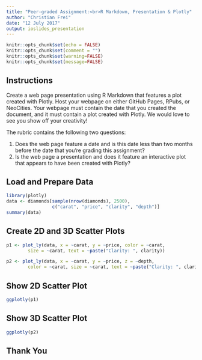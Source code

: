 ```yaml
---
title: "Peer-graded Assignment:<br>R Markdown, Presentation & Plotly"
author: "Christian Frei"
date: "12 July 2017"
output: ioslides_presentation
---
```


```r
knitr::opts_chunk$set(echo = FALSE)
knitr::opts_chunk$set(comment = "")
knitr::opts_chunk$set(warning=FALSE)
knitr::opts_chunk$set(message=FALSE)
```

## Instructions

Create a web page presentation using R Markdown that features a plot created with Plotly. Host your webpage on either GitHub Pages, RPubs, or NeoCities. Your webpage must contain the date that you created the document, and it must contain a plot created with Plotly. We would love to see you show off your creativity!

The rubric contains the following two questions:

1. Does the web page feature a date and is this date less than two months before the date that you're grading this assignment?
2. Is the web page a presentation and does it feature an interactive plot that appears to have been created with Plotly?

## Load and Prepare Data
```r
library(plotly)
data <- diamonds[sample(nrow(diamonds), 2500), 
                 c("carat", "price", "clarity", "depth")]
summary(data)
```

## Create 2D and 3D Scatter Plots
```r
p1 <- plot_ly(data, x = ~carat, y = ~price, color = ~carat,
        size = ~carat, text = ~paste("Clarity: ", clarity))

p2 <- plot_ly(data, x = ~carat, y = ~price, z = ~depth,
        color = ~carat, size = ~carat, text = ~paste("Clarity: ", clarity)) 
```

## Show 2D Scatter Plot

```r
ggplotly(p1)
```

## Show 3D Scatter Plot

```r
ggplotly(p2)
```


## Thank You